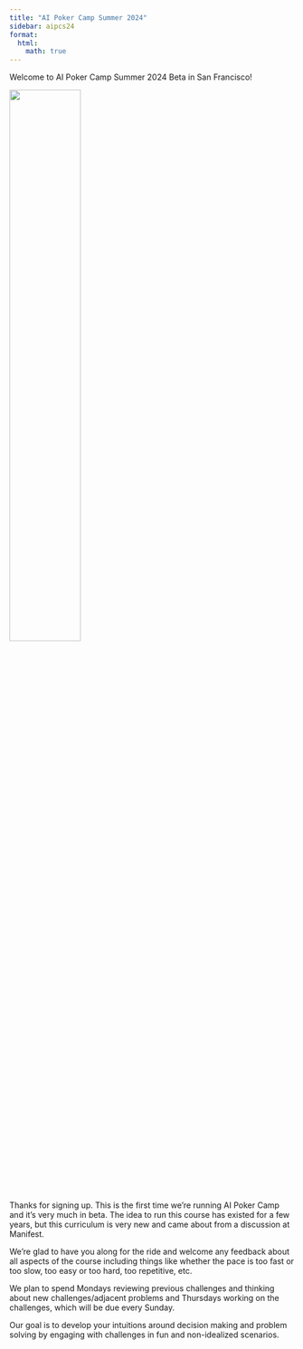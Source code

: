 ```yaml
---
title: "AI Poker Camp Summer 2024"
sidebar: aipcs24
format:
  html:
    math: true
---
```

Welcome to AI Poker Camp Summer 2024 Beta in San Francisco! 

![](assets/welcome.png){width=50%}

Thanks for signing up. This is the first time we're running AI Poker Camp and it's very much in beta. The idea to run this course has existed for a few years, but this curriculum is very new and came about from a discussion at Manifest. 

We're glad to have you along for the ride and welcome any feedback about all aspects of the course including things like whether the pace is too fast or too slow, too easy or too hard, too repetitive, etc. 

We plan to spend Mondays reviewing previous challenges and thinking about new challenges/adjacent problems and Thursdays working on the challenges, which will be due every Sunday. 

Our goal is to develop your intuitions around decision making and problem solving by engaging with challenges in fun and non-idealized scenarios. 

<!-- ![](../assets/pcicon.png){width=50%} -->